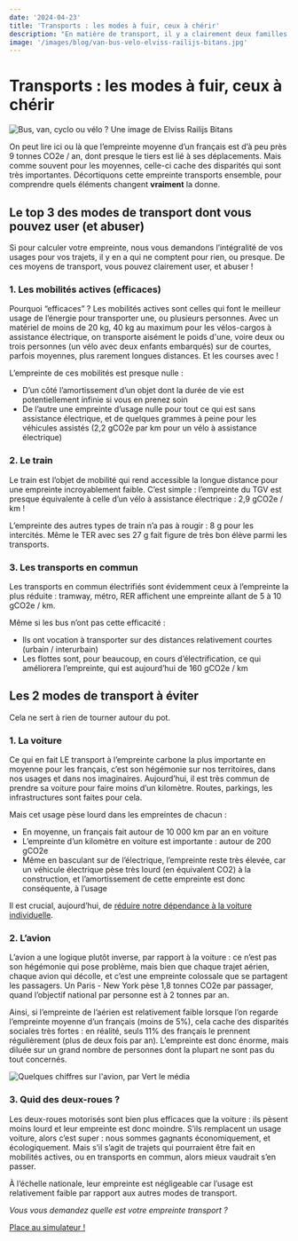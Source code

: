 ```yaml
---
date: '2024-04-23'
title: 'Transports : les modes à fuir, ceux à chérir'
description: "En matière de transport, il y a clairement deux familles : les modes de transport à éviter, et ceux dont on peut abuser."
image: '/images/blog/van-bus-velo-elviss-railijs-bitans.jpg'
---
```


# Transports : les modes à fuir, ceux à chérir

![Bus, van, cyclo ou vélo ? Une image de Elviss Railijs Bitans](/images/blog/van-bus-velo-elviss-railijs-bitans.jpg)

On peut lire ici ou là que l’empreinte moyenne d’un français est d’à peu près 9 tonnes CO2e / an, dont presque le tiers est lié à ses déplacements. Mais comme souvent pour les moyennes, celle-ci cache des disparités qui sont très importantes. Décortiquons cette empreinte transports ensemble, pour comprendre quels éléments changent **vraiment** la donne.

## Le top 3 des modes de transport dont vous pouvez user (et abuser)

Si pour calculer votre empreinte, nous vous demandons l’intégralité de vos usages pour vos trajets, il y en a qui ne comptent pour rien, ou presque. De ces moyens de transport, vous pouvez clairement user, et abuser !

### 1. Les mobilités actives (efficaces)

Pourquoi “efficaces” ? Les mobilités actives sont celles qui font le meilleur usage de l’énergie pour transporter une, ou plusieurs personnes. Avec un matériel de moins de 20 kg, 40 kg au maximum pour les vélos-cargos à assistance électrique, on transporte aisément le poids d'une, voire deux ou trois personnes (un vélo avec deux enfants embarqués) sur de courtes, parfois moyennes, plus rarement longues distances. Et les courses avec !

L’empreinte de ces mobilités est presque nulle : 

- D’un côté l’amortissement d’un objet dont la durée de vie est potentiellement infinie si vous en prenez soin
- De l’autre une empreinte d’usage nulle pour tout ce qui est sans assistance électrique, et de quelques grammes à peine pour les véhicules assistés (2,2 gCO2e par km pour un vélo à assistance électrique)

### 2. Le train

Le train est l’objet de mobilité qui rend accessible la longue distance pour une empreinte incroyablement faible. C’est simple : l’empreinte du TGV est presque équivalente à celle d’un vélo à assistance électrique : 2,9 gCO2e / km !

L’empreinte des autres types de train n’a pas à rougir : 8 g pour les intercités. Même le TER avec ses 27 g fait figure de très bon élève parmi les transports.

### 3. Les transports en commun

Les transports en commun électrifiés sont évidemment ceux à l’empreinte la plus réduite : tramway, métro, RER affichent une empreinte allant de 5 à 10 gCO2e / km.

Même si les bus n’ont pas cette efficacité :

- Ils ont vocation à transporter sur des distances relativement courtes (urbain / interurbain)
- Les flottes sont, pour beaucoup, en cours d’électrification, ce qui améliorera l’empreinte, qui est aujourd’hui de 160 gCO2e / km

## Les 2 modes de transport à éviter

Cela ne sert à rien de tourner autour du pot. 

### 1. La voiture

Ce qui en fait LE transport à l’empreinte carbone la plus importante en moyenne pour les français, c’est son hégémonie sur nos territoires, dans nos usages et dans nos imaginaires. Aujourd’hui, il est très commun de prendre sa voiture pour faire moins d’un kilomètre. Routes, parkings, les infrastructures sont faites pour cela. 

Mais cet usage pèse lourd dans les empreintes de chacun :

- En moyenne, un français fait autour de 10 000 km par an en voiture
- L’empreinte d’un kilomètre en voiture est importante : autour de 200 gCO2e
- Même en basculant sur de l’électrique, l’empreinte reste très élevée, car un véhicule électrique pèse très lourd (en équivalent CO2) à la construction, et l’amortissement de cette empreinte est donc conséquente, à l’usage

Il est crucial, aujourd’hui, de [réduire notre dépendance à la voiture individuelle](https://nosgestesclimat.fr/blog/alternatives-voiture-individuelle). 

### 2. L’avion

L’avion a une logique plutôt inverse, par rapport à la voiture : ce n’est pas son hégémonie qui pose problème, mais bien que chaque trajet aérien, chaque avion qui décolle, et c’est une empreinte colossale que se partagent les passagers. Un Paris - New York pèse 1,8 tonnes CO2e par passager, quand l’objectif national par personne est à 2 tonnes par an.

Ainsi, si l’empreinte de l’aérien est relativement faible lorsque l’on regarde l’empreinte moyenne d’un français (moins de 5%), cela cache des disparités sociales très fortes : en réalité, seuls 11% des français le prennent régulièrement (plus de deux fois par an). L’empreinte est donc énorme, mais diluée sur un grand nombre de personnes dont la plupart ne sont pas du tout concernés.

![Quelques chiffres sur l'avion, par Vert le média](/images/blog/infographie-vert-avion.png)

### 3. Quid des deux-roues ?

Les deux-roues motorisés sont bien plus efficaces que la voiture : ils pèsent moins lourd et leur empreinte est donc moindre. S’ils remplacent un usage voiture, alors c’est super : nous sommes gagnants économiquement, et écologiquement. Mais s’il s’agit de trajets qui pourraient être fait en mobilités actives, ou en transports en commun, alors mieux vaudrait s’en passer.

À l’échelle nationale, leur empreinte est négligeable car l’usage est relativement faible par rapport aux autres modes de transport.

_Vous vous demandez quelle est votre empreinte transport ?_

<div className="text-center">
  <a
    href="https://nosgestesclimat.fr/simulateur/bilan?mtm_campaign=blog-simu&mtm_kwd=alternatives-voiture-indiv"
    className="focus:ring-offset-3 transition-color mx-auto inline-flex items-center whitespace-nowrap rounded-full border-2 border-primary-700 bg-primary-700 !p-4 font-bold !text-white no-underline shadow-sm transition-colors transition-colors hover:bg-primary-700 hover:text-white focus:outline-none focus:ring-2 focus:ring-primary-700 aria-disabled:opacity-50">
    Place au simulateur !
  </a>
</div>